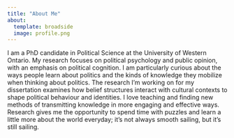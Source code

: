 ```yaml
---
title: "About Me"
about:
  template: broadside
  image: profile.png
---
```


<style>
  body {
  background-image: url("background.png");
  background-size: 420px auto;
  background-color: rgba(255, 255, 255, 0.75)
  background-repeat: repeat;
}
  
  main, .page-columns, .quarto-title-block, .quarto-page-columns {
  background-color: rgba(255, 255, 255, 0.8); 
  padding: 1em;
  border-radius: 8px;
  box-shadow: 0 0 10px rgba(0, 0, 0, 0.4);
  margin: auto;
}
</style>

I am a PhD candidate in Political Science at the University of Western Ontario. My research focuses on political psychology and public opinion, with an emphasis on political cognition. I am particularly curious about the ways people learn about politics and the kinds of knowledge they mobilize when thinking about politics. The research I'm working on for my dissertation examines how belief structures interact with cultural contexts to shape political behaviour and identities. I love teaching and finding new methods of transmitting knowledge in more engaging and effective ways. Research gives me the opportunity to spend time with puzzles and learn a little more about the world everyday; it's not always smooth sailing, but it's still sailing. 

